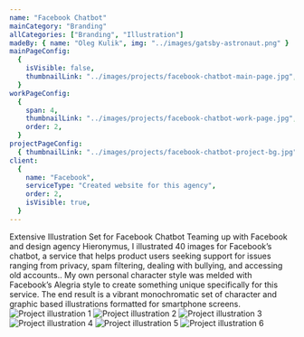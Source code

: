```yaml
---
name: "Facebook Chatbot"
mainCategory: "Branding"
allCategories: ["Branding", "Illustration"]
madeBy: { name: "Oleg Kulik", img: "../images/gatsby-astronaut.png" }
mainPageConfig:
  {
    isVisible: false,
    thumbnailLink: "../images/projects/facebook-chatbot-main-page.jpg",
  }
workPageConfig:
  {
    span: 4,
    thumbnailLink: "../images/projects/facebook-chatbot-work-page.jpg",
    order: 2,
  }
projectPageConfig:
  { thumbnailLink: "../images/projects/facebook-chatbot-project-bg.jpg" }
client:
  {
    name: "Facebook",
    serviceType: "Created website for this agency",
    order: 2,
    isVisible: true,
  }
---
```


<Section
  first
  last
  sectionName="Project Description"
  clientName="Medigate Healthcare"
>
  <Grid container>
    <Grid item xs={12} sm={6} style={{ position: "relative" }}>
      <ProjectDesc
        features={["PRODUCT BRANDING", "PACKAGING DESIGN", "LOGO DESIGN"]}
      >
        Extensive Illustration Set for Facebook Chatbot
      </ProjectDesc>
    </Grid>
    <Grid item xs={12} sm={6}>
      <Paragraph title="challenge" noMarginBottom>
        Teaming up with Facebook and design agency Hieronymus, I illustrated 40
        images for Facebook’s chatbot, a service that helps product users
        seeking support for issues ranging from privacy, spam filtering, dealing
        with bullying, and accessing old accounts.. My own personal character
        style was melded with Facebook’s Alegria style to create something
        unique specifically for this service. The end result is a vibrant
        monochromatic set of character and graphic based illustrations formatted
        for smartphone screens.
      </Paragraph>
    </Grid>
  </Grid>
  <Margin bxs={160} bsm={160} />
  <Grid container spacing={4}>
    <Grid item xs={12}>
      <Image
        src="facebook-chatbot-project-section-1-grid-1.jpg"
        alt="Project illustration 1"
      />
    </Grid>
    <Grid item xs={12}>
      <Image
        src="facebook-chatbot-project-section-1-grid-2.jpg"
        alt="Project illustration 2"
      />
    </Grid>
    <Grid item xs={12}>
      <Image
        src="facebook-chatbot-project-section-1-grid-3.jpg"
        alt="Project illustration 3"
      />
    </Grid>
    <Grid item xs={12}>
      <Image
        src="facebook-chatbot-project-section-1-grid-4.jpg"
        alt="Project illustration 4"
      />
    </Grid>
    <Grid item xs={12}>
      <Image
        src="facebook-chatbot-project-section-1-grid-5.jpg"
        alt="Project illustration 5"
      />
    </Grid>
    <Grid item xs={12}>
      <Image
        src="facebook-chatbot-project-section-1-grid-6.jpg"
        alt="Project illustration 6"
      />
    </Grid>
  </Grid>
</Section>
